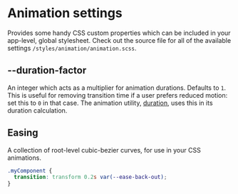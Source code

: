 
<Meta title="styles/animation/animation" />

# Animation settings

Provides some handy CSS custom properties which can be included in your app-level, global stylesheet. Check out the source file for all of the available settings `/styles/animation/animation.scss`.

## --duration-factor

An integer which acts as a multiplier for animation durations. Defaults to `1`. This is useful for removing transition time if a user prefers reduced motion: set this to `0` in that case. The animation utility, [duration](/docs/styles-animation-animation-utilities--overview#duration), uses this in its duration calculation.

## Easing

A collection of root-level cubic-bezier curves, for use in your CSS animations.

```css
.myComponent {
  transition: transform 0.2s var(--ease-back-out);
}
```
